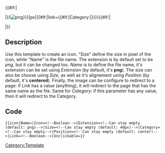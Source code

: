 <includeonly>{{#if:{{{Unclickable}}}|<div class="disableClick">|}}[[File:{{{Name}}}.{{{Extension|png}}}|{{{Size}}}px|{{{Position|center}}}{{#if:{{{Link|}}}|link={{#if:{{{Category|}}}|Category:|}}{{{Link}}}}}]]{{#if:{{{Unclickable}}}|</div>|}}</includeonly>

<noinclude>
== Description ==
Use this template to create an icon. 
"Size" define the size in pixel of the icon, while "Name" is the file name. The extension is by default set to be ''png'', but it can be changed too. 
''Name'' is to define the file name, it's extension can be set using ''Extension'' (by default, it's '''png''').
The size can also be choose using ''Size'', as well as it's alignement using ''Position'' (by default, it's '''centered''').
Finally, the image can be configure to redirect to a page: if ''Link'' has a value (anything), it will redirect to the page that has the same name as the file. Same for ''Category'': if this parameter has any value, then it will redirect to the Category.
== Code ==
<pre>
{{icon|Name=|Icon=<!--Boolean-->|Extension=<!--Can stay empty (default: png)-->|Size=<!--Can stay empty (default: 40px)-->|Category=<!--Can stay empty-->|Position=<!--Can stay empty (default: center)-->|Link=<!--Boolean-->|Unclickable=}}
</pre>
[[Category:Template]]
</noinclude>
